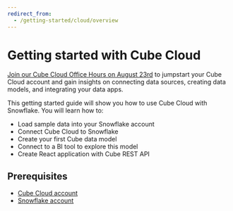 ```yaml
---
redirect_from:
  - /getting-started/cloud/overview
---
```


# Getting started with Cube Cloud

<InfoBox heading="Getting Started with Cube Cloud">

[Join our Cube Cloud Office Hours on August 23rd](https://event.on24.com/wcc/r/4314738/57FE0F7DCCEA887295E4BCD818061E2B?partnerref=docs)
to jumpstart your Cube Cloud account and gain insights on connecting data
sources, creating data models, and integrating your data apps.

</InfoBox>

This getting started guide will show you how to use Cube Cloud with Snowflake.
You will learn how to:

- Load sample data into your Snowflake account
- Connect Cube Cloud to Snowflake
- Create your first Cube data model
- Connect to a BI tool to explore this model
- Create React application with Cube REST API

## Prerequisites

- [Cube Cloud account](https://cubecloud.dev/auth/signup)
- [Snowflake account](https://signup.snowflake.com/)

